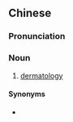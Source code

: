 {{also|皮肤病学}}
==Chinese==
{{zh-forms|s=皮肤病学|type=31}}

===Pronunciation===
{{zh-pron
|m=pífūbìngxué
|c=pei4 fu1 beng6 hok6
|cat=n
}}

===Noun===
{{zh-noun}}

# {{label|zh|medicine}} [[dermatology]]

====Synonyms====
* {{zh-l|皮膚科}}